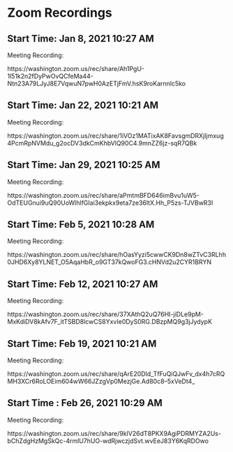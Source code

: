 # Zoom Recordings {#zoom}


## Start Time: Jan 8, 2021 10:27 AM

Meeting Recording:

https://washington.zoom.us/rec/share/Ah1PgU-1l51k2n2fDyPwOvQCfeMa44-Ntn23A79LJyJ8E7VqwuN7pwH0AzETjFmV.hsK9roKarnnlc5ko


## Start Time: Jan 22, 2021 10:21 AM

Meeting Recording:

https://washington.zoom.us/rec/share/1iVOz1MATixAK8FavsgmDRXjIjmxug4PcmRpNVMdu_g2ocDV3dkCmKhbVlQ90C4.9mnZZ6jz-sqR7QBk


## Start Time: Jan 29, 2021 10:25 AM

Meeting Recording:

https://washington.zoom.us/rec/share/aPmtmBFD646imBvu1uW5-OdTEUGnui9uQ90UoWlhlfGIai3ekpkx9eta7ze36ltX.Hh_P5zs-TJVBwR3I


## Start Time: Feb 5, 2021 10:28 AM

Meeting Recording:

https://washington.zoom.us/rec/share/hOasYyzi5cwwCK9Dn8wZTvC3RLhh0JHD6Xy8YLNET_O5AqaHbR_o9GT37kQwoFG3.cHNVd2u2CYR1BRYN


## Start Time: Feb 12, 2021 10:27 AM

Meeting Recording:

https://washington.zoom.us/rec/share/37XAthQ2uQ76HI-jiDLe9pM-MxKdiDV8kAfv7F_itTSBD8lcwCS8YxvIe0DyS0RG.DBzpMQ9g3jJydypK


## Start Time: Feb 19, 2021 10:21 AM

Meeting Recording:

https://washington.zoom.us/rec/share/qArE20DId_TfFuQiQJwFv_dx4h7cRQMH3XCr6RoLOEim604wW66JZzgVp0MezjGe.Ad80c8--5xVeDt4_


## Start Time : Feb 26, 2021 10:29 AM

Meeting Recording:

https://washington.zoom.us/rec/share/9kIV26dT8PKX9AgiPDRMYZA2Us-bChZdgHzMgSkQc-4rmlU7hUO-wdRjwczjdSvt.wvEeJ83Y6KqRDOwo

